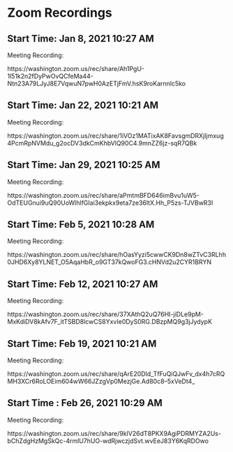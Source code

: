 # Zoom Recordings {#zoom}


## Start Time: Jan 8, 2021 10:27 AM

Meeting Recording:

https://washington.zoom.us/rec/share/Ah1PgU-1l51k2n2fDyPwOvQCfeMa44-Ntn23A79LJyJ8E7VqwuN7pwH0AzETjFmV.hsK9roKarnnlc5ko


## Start Time: Jan 22, 2021 10:21 AM

Meeting Recording:

https://washington.zoom.us/rec/share/1iVOz1MATixAK8FavsgmDRXjIjmxug4PcmRpNVMdu_g2ocDV3dkCmKhbVlQ90C4.9mnZZ6jz-sqR7QBk


## Start Time: Jan 29, 2021 10:25 AM

Meeting Recording:

https://washington.zoom.us/rec/share/aPmtmBFD646imBvu1uW5-OdTEUGnui9uQ90UoWlhlfGIai3ekpkx9eta7ze36ltX.Hh_P5zs-TJVBwR3I


## Start Time: Feb 5, 2021 10:28 AM

Meeting Recording:

https://washington.zoom.us/rec/share/hOasYyzi5cwwCK9Dn8wZTvC3RLhh0JHD6Xy8YLNET_O5AqaHbR_o9GT37kQwoFG3.cHNVd2u2CYR1BRYN


## Start Time: Feb 12, 2021 10:27 AM

Meeting Recording:

https://washington.zoom.us/rec/share/37XAthQ2uQ76HI-jiDLe9pM-MxKdiDV8kAfv7F_itTSBD8lcwCS8YxvIe0DyS0RG.DBzpMQ9g3jJydypK


## Start Time: Feb 19, 2021 10:21 AM

Meeting Recording:

https://washington.zoom.us/rec/share/qArE20DId_TfFuQiQJwFv_dx4h7cRQMH3XCr6RoLOEim604wW66JZzgVp0MezjGe.Ad80c8--5xVeDt4_


## Start Time : Feb 26, 2021 10:29 AM

Meeting Recording:

https://washington.zoom.us/rec/share/9kIV26dT8PKX9AgiPDRMYZA2Us-bChZdgHzMgSkQc-4rmlU7hUO-wdRjwczjdSvt.wvEeJ83Y6KqRDOwo

